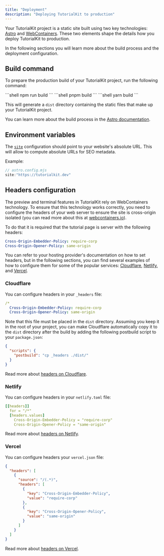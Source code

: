 ```yaml
---
title: "Deployment"
description: "Deploying TutorialKit to production"
---
```


Your TutorialKit project is a static site built using two key technologies: [Astro](https://astro.build/) and [WebContainers](https://webcontainers.io/). These two elements shape the details how you deploy TutorialKit to production.

In the following sections you will learn more about the build process and the deployment configuration.

## Build command

To prepare the production build of your TutorialKit project, run the following command:

<PackageManagerTabs>
  <Fragment slot="npm">
  ```shell
  npm run build
  ```
  </Fragment>
  <Fragment slot="pnpm">
  ```shell
  pnpm build
  ```
  </Fragment>
  <Fragment slot="yarn">
  ```shell
  yarn build
  ```
  </Fragment>
</PackageManagerTabs>

This will generate a `dist` directory containing the static files that make up your TutorialKit project.

You can learn more about the build process in the [Astro documentation](https://docs.astro.build/en/reference/cli-reference/#astro-build).

## Environment variables

The [`site`](https://docs.astro.build/reference/configuration-reference/#site) configuration should point to your website's absolute URL.
This will allow to compute absolute URLs for SEO metadata.

Example:
```js
// astro.config.mjs
site:"https://tutorialkit.dev"
```

## Headers configuration

The preview and terminal features in TutorialKit rely on WebContainers technology. To ensure that this technology works correctly, you need to configure the headers of your web server to ensure the site is cross-origin isolated (you can read more about this at [webcontainers.io](https://webcontainers.io/guides/configuring-headers)).

To do that it is required that the tutorial page is server with the following headers:

```yaml
Cross-Origin-Embedder-Policy: require-corp
Cross-Origin-Opener-Policy: same-origin
```

You can refer to your hosting provider's documentation on how to set headers, but in the following sections, you can find several examples of how to configure them for some of the popular services: [Cloudflare](#cloudflare), [Netlify](#netlify), and [Vercel](#vercel).

### Cloudflare

You can configure headers in your `_headers` file:

```yaml [_headers]
/*
  Cross-Origin-Embedder-Policy: require-corp
  Cross-Origin-Opener-Policy: same-origin
```

Note that this file must be placed in the `dist` directory. Assuming you keep it in the root of your project, you can make Cloudflare automatically copy it to the `dist` directory after the build by adding the following postbuild script to your `package.json`:

```json [package.json]
{
  "scripts": {
    "postbuild": "cp _headers ./dist/"
  }
}
```

Read more about [headers on Cloudflare](https://developers.cloudflare.com/pages/platform/headers).

### Netlify

You can configure headers in your `netlify.toml` file:

```yaml [netlify.toml]
[[headers]]
  for = "/*"
  [headers.values]
    Cross-Origin-Embedder-Policy = "require-corp"
    Cross-Origin-Opener-Policy = "same-origin"
```

Read more about [headers on Netlify](https://docs.netlify.com/routing/headers/).

### Vercel

You can configure headers your `vercel.json` file:

```json [vercel.json]
{
  "headers": [
    {
      "source": "/(.*)",
      "headers": [
        {
          "key": "Cross-Origin-Embedder-Policy",
          "value": "require-corp"
        },
        {
          "key": "Cross-Origin-Opener-Policy",
          "value": "same-origin"
        }
      ]
    }
  ]
}
```

Read more about [headers on Vercel](https://vercel.com/docs/concepts/projects/project-configuration#headers).

